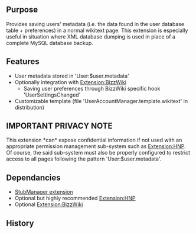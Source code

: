 {{Extension
|name        = UserAccountManager
|status      = beta
|type        = 
|hook1       = AddNewAccount
|hook2		 = UserSettingsChanged
|author      = [[user:jldupont|Jean-Lou Dupont]]
|image       =
|version     = 1.0.0
|update      =
|mediawiki   = 1.11
|download    = [http://mediawiki.googlecode.com/svn/tags/ SVN]
|readme      =
|changelog   = See SVN ($Id: UserAccountManager.doc.wikitext 564 2007-10-15 15:01:33Z jeanlou.dupont $)
|description = 
|parameters  =
|rights      =
|example     =
}}
== Purpose ==
Provides saving users' metadata (i.e. the data found in the user database table + preferences) in a normal wikitext page.
This extension is especially useful in situation where XML database dumping is used in place of a complete MySQL database backup.

== Features ==
* User metadata stored in 'User:$user.metadata'
* Optionally integration with [[Extension:BizzWiki]]
** Saving user preferences through BizzWiki specific hook 'UserSettingsChanged'
* Customizable template (file 'UserAccountManager.template.wikitext' in distribution)

== IMPORTANT PRIVACY NOTE ==
This extension *can* expose confidential information if not used with an appropriate permission management sub-system such as [[Extension:HNP]].
Of course, the said sub-system must also be properly configured to restrict access to all pages following the pattern 'User:$user.metadata'.

== Dependancies ==
* [[Extension:StubManager|StubManager extension]]
* Optional but highly recommended [[Extension:HNP]]
* Optional [[Extension:BizzWiki]]

{{Pear|UserAccountManager}}

== History ==
